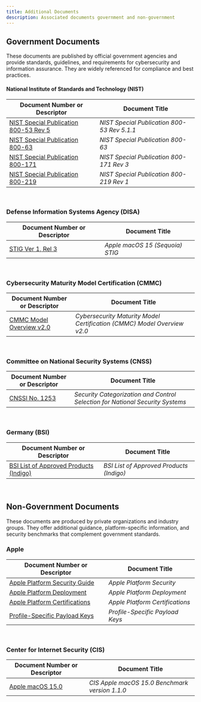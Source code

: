 ```yaml
---
title: Additional Documents
description: Associated documents government and non-government
---
```


## Government Documents

These documents are published by official government agencies and provide standards, guidelines, and requirements for cybersecurity and information assurance. They are widely referenced for compliance and best practices.

#### National Institute of Standards and Technology (NIST)

| Document Number or Descriptor | Document Title |
|------------------------------|---------------|
| [NIST Special Publication 800-53 Rev 5](https://nvd.nist.gov/800-53) | *NIST Special Publication 800-53 Rev 5.1.1* |
| [NIST Special Publication 800-63](https://www.nist.gov/itl/tig/projects/special-publication-800-63) | *NIST Special Publication 800-63* |
| [NIST Special Publication 800-171](https://csrc.nist.gov/pubs/sp/800/171/r3/final) | *NIST Special Publication 800-171 Rev 3* |
| [NIST Special Publication 800-219](https://csrc.nist.gov/pubs/sp/800/219/r1/final) | *NIST Special Publication 800-219 Rev 1* |

<br/>

### Defense Information Systems Agency (DISA)

| Document Number or Descriptor | Document Title |
|------------------------------|---------------|
| [STIG Ver 1, Rel 3](https://dl.dod.cyber.mil/wp-content/uploads/stigs/zip/U_Apple_macOS_15_V1R3_STIG.zip) | *Apple macOS 15 (Sequoia) STIG* |

<br/>

### Cybersecurity Maturity Model Certification (CMMC)

| Document Number or Descriptor | Document Title |
|------------------------------|---------------|
| [CMMC Model Overview v2.0](https://dodcio.defense.gov/Portals/0/Documents/CMMC/ModelOverview_V2.0_FINAL2_20211202_508.pdf) | *Cybersecurity Maturity Model Certification (CMMC) Model Overview v2.0* |

<br/>

### Committee on National Security Systems (CNSS)

| Document Number or Descriptor | Document Title |
|------------------------------|---------------|
| [CNSSI No. 1253](https://www.cnss.gov/CNSS/issuances/Instructions.cfm) | *Security Categorization and Control Selection for National Security Systems* |

<br/>

### Germany (BSI)

| Document Number or Descriptor | Document Title |
|------------------------------|---------------|
| [BSI List of Approved Products (Indigo)](https://www.bsi.bund.de/DE/Themen/Oeffentliche-Verwaltung/Zulassung/Liste-zugelassener-Produkte/liste-zugelassener-produkte_node.html) | *BSI List of Approved Products (Indigo)* |

<br/>

## Non-Government Documents

These documents are produced by private organizations and industry groups. They offer additional guidance, platform-specific information, and security benchmarks that complement government standards.

### Apple

| Document Number or Descriptor | Document Title |
|------------------------------|---------------|
| [Apple Platform Security Guide](https://support.apple.com/guide/security/welcome/web) | *Apple Platform Security* |
| [Apple Platform Deployment](https://support.apple.com/guide/deployment/welcome/web) | *Apple Platform Deployment* |
| [Apple Platform Certifications](https://support.apple.com/guide/certifications/welcome/web) | *Apple Platform Certifications* |
| [Profile-Specific Payload Keys](https://developer.apple.com/documentation/devicemanagement/profile-specific_payload_keys) | *Profile-Specific Payload Keys* |

<br/>

### Center for Internet Security (CIS)

| Document Number or Descriptor | Document Title |
|------------------------------|---------------|
| [Apple macOS 15.0](https://www.cisecurity.org/benchmark/apple_os/) | *CIS Apple macOS 15.0 Benchmark version 1.1.0* |
